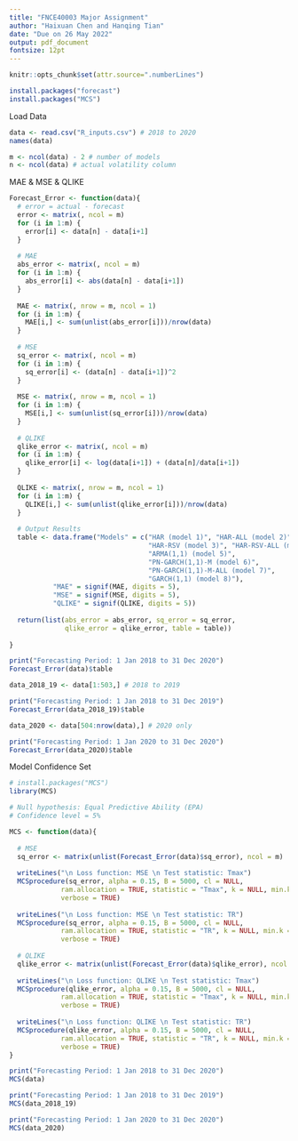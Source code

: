 ```yaml
---
title: "FNCE40003 Major Assignment"
author: "Haixuan Chen and Hanqing Tian"
date: "Due on 26 May 2022"
output: pdf_document
fontsize: 12pt
---
```


```r
knitr::opts_chunk$set(attr.source=".numberLines")
```

<!-- 
Please manually run the following chunk to install all the required packages.
-->
```r
install.packages("forecast")
install.packages("MCS")
```

Load Data
```r
data <- read.csv("R_inputs.csv") # 2018 to 2020
names(data)

m <- ncol(data) - 2 # number of models
n <- ncol(data) # actual volatility column
```

MAE & MSE & QLIKE
```r
Forecast_Error <- function(data){
  # error = actual - forecast
  error <- matrix(, ncol = m)
  for (i in 1:m) {
    error[i] <- data[n] - data[i+1]
  }
  
  # MAE
  abs_error <- matrix(, ncol = m)
  for (i in 1:m) {
    abs_error[i] <- abs(data[n] - data[i+1])
  }
  
  MAE <- matrix(, nrow = m, ncol = 1)
  for (i in 1:m) {
    MAE[i,] <- sum(unlist(abs_error[i]))/nrow(data)
  }
  
  # MSE
  sq_error <- matrix(, ncol = m)
  for (i in 1:m) {
    sq_error[i] <- (data[n] - data[i+1])^2
  }
  
  MSE <- matrix(, nrow = m, ncol = 1)
  for (i in 1:m) {
    MSE[i,] <- sum(unlist(sq_error[i]))/nrow(data)
  }
  
  # QLIKE
  qlike_error <- matrix(, ncol = m)
  for (i in 1:m) {
    qlike_error[i] <- log(data[i+1]) + (data[n]/data[i+1])
  }
  
  QLIKE <- matrix(, nrow = m, ncol = 1)
  for (i in 1:m) {
    QLIKE[i,] <- sum(unlist(qlike_error[i]))/nrow(data)
  }
  
  # Output Results
  table <- data.frame("Models" = c("HAR (model 1)", "HAR-ALL (model 2)", 
                                   "HAR-RSV (model 3)", "HAR-RSV-ALL (model 4)", 
                                   "ARMA(1,1) (model 5)", 
                                   "PN-GARCH(1,1)-M (model 6)", 
                                   "PN-GARCH(1,1)-M-ALL (model 7)", 
                                   "GARCH(1,1) (model 8)"), 
           "MAE" = signif(MAE, digits = 5), 
           "MSE" = signif(MSE, digits = 5), 
           "QLIKE" = signif(QLIKE, digits = 5))
  
  return(list(abs_error = abs_error, sq_error = sq_error, 
              qlike_error = qlike_error, table = table))
  
}
```
```r
print("Forecasting Period: 1 Jan 2018 to 31 Dec 2020")
Forecast_Error(data)$table
```
```r
data_2018_19 <- data[1:503,] # 2018 to 2019

print("Forecasting Period: 1 Jan 2018 to 31 Dec 2019")
Forecast_Error(data_2018_19)$table
```
```r
data_2020 <- data[504:nrow(data),] # 2020 only

print("Forecasting Period: 1 Jan 2020 to 31 Dec 2020")
Forecast_Error(data_2020)$table
```

Model Confidence Set
```r
# install.packages("MCS")
library(MCS)

# Null hypothesis: Equal Predictive Ability (EPA)
# Confidence level = 5%

MCS <- function(data){
  
  # MSE
  sq_error <- matrix(unlist(Forecast_Error(data)$sq_error), ncol = m)
  
  writeLines("\n Loss function: MSE \n Test statistic: Tmax")
  MCSprocedure(sq_error, alpha = 0.15, B = 5000, cl = NULL, 
             ram.allocation = TRUE, statistic = "Tmax", k = NULL, min.k = 3, 
             verbose = TRUE)
  
  writeLines("\n Loss function: MSE \n Test statistic: TR")
  MCSprocedure(sq_error, alpha = 0.15, B = 5000, cl = NULL, 
             ram.allocation = TRUE, statistic = "TR", k = NULL, min.k = 3, 
             verbose = TRUE)
  
  # QLIKE
  qlike_error <- matrix(unlist(Forecast_Error(data)$qlike_error), ncol = m)
  
  writeLines("\n Loss function: QLIKE \n Test statistic: Tmax")
  MCSprocedure(qlike_error, alpha = 0.15, B = 5000, cl = NULL, 
             ram.allocation = TRUE, statistic = "Tmax", k = NULL, min.k = 3, 
             verbose = TRUE)
  
  writeLines("\n Loss function: QLIKE \n Test statistic: TR")
  MCSprocedure(qlike_error, alpha = 0.15, B = 5000, cl = NULL, 
             ram.allocation = TRUE, statistic = "TR", k = NULL, min.k = 3, 
             verbose = TRUE)
}
```
```r
print("Forecasting Period: 1 Jan 2018 to 31 Dec 2020")
MCS(data)
```
```r
print("Forecasting Period: 1 Jan 2018 to 31 Dec 2019")
MCS(data_2018_19)
```
```r
print("Forecasting Period: 1 Jan 2020 to 31 Dec 2020")
MCS(data_2020)
```





